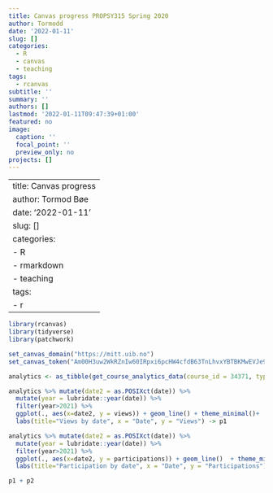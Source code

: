 ```yaml
---
title: Canvas progress PROPSY315 Spring 2020
author: Tormodd
date: '2022-01-11'
slug: []
categories:
  - R
  - canvas
  - teaching
tags:
  - rcanvas
subtitle: ''
summary: ''
authors: []
lastmod: '2022-01-11T09:47:39+01:00'
featured: no
image:
  caption: ''
  focal_point: ''
  preview_only: no
projects: []
---
```


---
title: Canvas progress
author: Tormod Bøe
date: '2022-01-11'
slug: []
categories:
  - R
  - rmarkdown
  - teaching
tags:
  - r
---
```r
library(rcanvas)
library(tidyverse)
library(patchwork)

set_canvas_domain("https://mitt.uib.no")
set_canvas_token("Am00H3uw2WkRZnIw60IRpxi6pcHW4cfdB63TnLhvxYBTBKMwEVJe9CmUNUzxZ7nj")
```


```r
analytics <- as_tibble(get_course_analytics_data(course_id = 34371, type = "activity"))

analytics %>% mutate(date2 = as.POSIXct(date)) %>% 
  mutate(year = lubridate::year(date)) %>% 
  filter(year>2021) %>% 
  ggplot(., aes(x=date2, y = views)) + geom_line() + theme_minimal()+
  labs(title="Views by date", x = "Date", y = "Views") -> p1

analytics %>% mutate(date2 = as.POSIXct(date)) %>% 
  mutate(year = lubridate::year(date)) %>% 
  filter(year>2021) %>% 
  ggplot(., aes(x=date2, y = participations)) + geom_line()  + theme_minimal() +
  labs(title="Participation by date", x = "Date", y = "Participations") -> p2
```


```r
p1 + p2
```
